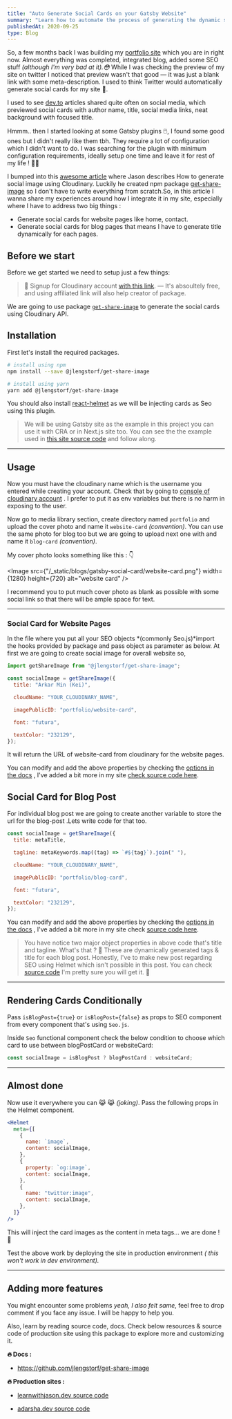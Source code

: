 ```yaml
---
title: "Auto Generate Social Cards on your Gatsby Website"
summary: "Learn how to automate the process of generating the dynamic social media cards for website pages and blog posts."
publishedAt: 2020-09-25
type: Blog
---
```


So, a few months back I was building my [portfolio site](http://adarsha.dev/) which you are in right now. Almost everything was completed, integrated blog, added some SEO stuff _(although I'm very bad at it).😳_ While I was checking the preview of my site on twitter I noticed that preview wasn't that good — it was just a blank link with some meta-description. I used to think Twitter would automatically generate social cards for my site 🤪.

I used to see [dev.to](https://dev.to/) articles shared quite often on social media, which previewed social cards with author name, title, social media links, neat background with focused title.

Hmmm.. then I started looking at some Gatsby plugins 🖱️, I found some good ones but I didn't really like them tbh. They require a lot of configuration which I didn't want to do. I was searching for the plugin with minimum configuration requirements, ideally setup one time and leave it for rest of my life ! 🚀🔥

I bumped into this [awesome article](https://www.learnwithjason.dev/blog/auto-generate-social-image/) where Jason describes How to generate social image using Cloudinary. Luckily he created npm package [get-share-image](https://www.npmjs.com/package/@jlengstorf/get-share-image) so I don't have to write everything from scratch.So, in this article I wanna share my experiences around how I integrate it in my site, especially where I have to address two big things :

- Generate social cards for website pages like home, contact.
- Generate social cards for blog pages that means I have to generate title dynamically for each pages.

## Before we start

Before we get started we need to setup just a few things:

> 🚨 Signup for Cloudinary account [with this link](https://jason.af/cloudinary). — It's absoultely free, and using affiliated link will also help creator of package.

We are going to use package [`get-share-image`](https://www.npmjs.com/package/@jlengstorf/get-share-image) to generate the social cards using Cloudinary API.

## Installation

First let's install the required packages.

```bash
# install using npm
npm install --save @jlengstorf/get-share-image

# install using yarn
yarn add @jlengstorf/get-share-image
```

You should also install [react-helmet](https://www.gatsbyjs.com/plugins/gatsby-plugin-react-helmet/#install) as we will be injecting cards as Seo using this plugin.

> We will be using Gatsby site as the example in this project you can use it with CRA or in Next.js site too.
> You can see the the example used in [this site source code](https://github.com/adarshaacharya/adarsha.dev/blob/master/src/components/Seo/Seo.js) and follow along.

---

## Usage

Now you must have the cloudinary name which is the username you entered while creating your account. Check that by going to [console of cloudinary account](https://cloudinary.com/console) . I prefer to put it as env variables but there is no harm in exposing to the user.

Now go to media library section, create directory named `portfolio` and upload the cover photo and name it `website-card` _(convention)_. You can use the same photo for blog too but we are going to upload next one with and name it `blog-card` _(convention)_.

My cover photo looks something like this : 👇

<Image
  src={"/_static/blogs/gatsby-social-card/website-card.png"}
  width={1280}
  height={720}
  alt="website card"
/>

I recommend you to put much cover photo as blank as possible with some social link so that there will be ample space for text.

---

### Social Card for Website Pages

In the file where you put all your SEO objects *(commonly Seo.js)*import the hooks provided by package and pass object as parameter as below.
At first we are going to create social image for overall website so,

```js
import getShareImage from "@jlengstorf/get-share-image";

const socialImage = getShareImage({
  title: "Arkar Min (Kei)",

  cloudName: "YOUR_CLOUDINARY_NAME",

  imagePublicID: "portfolio/website-card",

  font: "futura",

  textColor: "232129",
});
```

It will return the URL of website-card from cloudinary for the website pages.

You can modify and add the above properties by checking the [options in the docs](https://github.com/jlengstorf/get-share-image#options) , I've added a bit more in my site [check source code here](https://github.com/adarshaacharya/adarsha.dev/blob/c229d6341ae76d0c49b5cd6e969640aee44e799c/src/components/Seo/Seo.js#L15).

## Social Card for Blog Post

For individual blog post we are going to create another variable to store the url for the blog-post .Lets write code for that too.

```js
const socialImage = getShareImage({
  title: metaTitle,

  tagline: metaKeywords.map((tag) => `#${tag}`).join(" "),

  cloudName: "YOUR_CLOUDINARY_NAME",

  imagePublicID: "portfolio/blog-card",

  font: "futura",

  textColor: "232129",
});
```

You can modify and add the above properties by checking the [options in the docs](https://github.com/jlengstorf/get-share-image#options) , I've added a bit more in my site check [source code here](https://github.com/adarshaacharya/adarsha.dev/blob/c229d6341ae76d0c49b5cd6e969640aee44e799c/src/components/Seo/Seo.js#L31).

> You have notice two major object properties in above code that's title and tagline. What's that ? 🤔
> These are dynamically generated tags & title for each blog post. Honestly, I've to make new post regarding SEO using Helmet which isn't possible in this post. You can check [source code](https://github.com/adarshaacharya/adarsha.dev/blob/c229d6341ae76d0c49b5cd6e969640aee44e799c/src/components/Seo/Seo.js) I'm pretty sure you will get it. 🧠

---

## Rendering Cards Conditionally

Pass `isBlogPost={true}` or `isBlogPost={false}` as props to SEO component from every component that's using `Seo.js`.

Inside `Seo` functional component check the below condition to choose which card to use between blogPostCard or websiteCard:

```js
const socialImage = isBlogPost ? blogPostCard : websiteCard;
```

---

## Almost done

Now use it everywhere you can 😹 😹 _(joking)_. Pass the following props in the Helmet component.

```jsx
<Helmet
  meta={[
    {
      name: `image`,
      content: socialImage,
    },
    {
      property: `og:image`,
      content: socialImage,
    },
    {
      name: "twitter:image",
      content: socialImage,
    },
  ]}
/>
```

This will inject the card images as the content in meta tags... we are done ! 🤙

Test the above work by deploying the site in production environment _( this won't work in dev environment)._

---

## Adding more features

You might encounter some problems _yeah, I also felt same_, feel free to drop comment if you face any issue. I will be happy to help you.

Also, learn by reading source code, docs. Check below resources & source code of production site using this package to explore more and customizing it.

**🔥 Docs :**

- https://github.com/jlengstorf/get-share-image

**🔥 Production sites :**

- [learnwithjason.dev source code](https://github.com/jlengstorf/learnwithjason.dev)

- [adarsha.dev source code](https://github.com/adarshaacharya/portfolio-v2)
